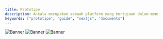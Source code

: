 ---
title: Prototipe
description: Ankala merupakan sebuah platform yang bertujuan dalam menyediakan layanan jasa tourguide 
keywords: ["prototipe", "guide", "nextjs", "documents"]
---

![Banner](/images/tourguide-homepage.jpg "Documents")
![Banner](/images/cv-tourguide.png "Documents")
![Banner](/images/bookings.png "Documents")
